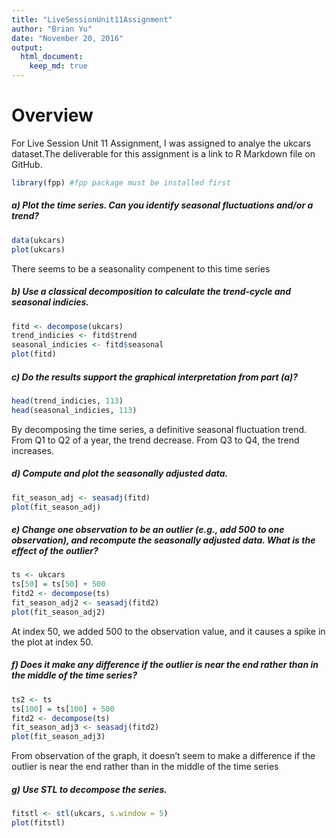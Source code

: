 ---
title: "LiveSessionUnit11Assignment"
author: "Brian Yu"
date: "November 20, 2016"
output: 
  html_document:
    keep_md: true
---
# Overview
For Live Session Unit 11 Assignment, I was assigned to analye the ukcars dataset.The deliverable for this assignment is a link to R Markdown file on GitHub.

```{r, message=FALSE, warning=FALSE}
library(fpp) #fpp package must be installed first
```

##### a) Plot the time series. Can you identify seasonal fluctuations and/or a trend?
```{r}
data(ukcars)
plot(ukcars)
```
There seems to be a seasonality compenent to this time series

##### b) Use a classical decomposition to calculate the trend-cycle and seasonal indicies.
```{r}
fitd <- decompose(ukcars)
trend_indicies <- fitd$trend
seasonal_indicies <- fitd$seasonal
plot(fitd)
```

##### c) Do the results support the graphical interpretation from part (a)?
```{r}
head(trend_indicies, 113)
head(seasonal_indicies, 113)
```
By decomposing the time series, a definitive seasonal fluctuation trend. From Q1 to Q2 of a year, the trend decrease. From Q3 to Q4, the trend increases.

##### d) Compute and plot the seasonally adjusted data.
```{r}
fit_season_adj <- seasadj(fitd)
plot(fit_season_adj)
```

##### e) Change one observation to be an outlier (e.g., add 500 to one observation), and recompute the seasonally adjusted data. What is the effect of the outlier?
```{r}
ts <- ukcars
ts[50] = ts[50] + 500
fitd2 <- decompose(ts)
fit_season_adj2 <- seasadj(fitd2)
plot(fit_season_adj2)
```

At index 50, we added 500 to the observation value, and it causes a spike in the plot at index 50.

##### f) Does it make any difference if the outlier is near the end rather than in the middle of the time series?
```{r}
ts2 <- ts
ts[100] = ts[100] + 500
fitd2 <- decompose(ts)
fit_season_adj3 <- seasadj(fitd2)
plot(fit_season_adj3)
```

From observation of the graph, it doesn't seem to make a difference if the outlier is near the end rather than in the middle of the time series

##### g) Use STL to decompose the series.
```{r}
fitstl <- stl(ukcars, s.window = 5)
plot(fitstl)
```
